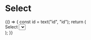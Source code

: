 
<Meta title="Objects/Form/Fields" component={Select} />

# Select

<Preview>
  <Story name="Select">
    {() => {
      const id = text("id", "id");
      return (
        <div>
          <Label id={id} block>
            Select
          </Label>
          <Select
            id={text("id", "id")}
            name={text("name", "name")}
            options={[
              {
                text: text("option", "Option 1", "Option 1"),
                value: text("value", "value-1", "Option 1"),
              },
              {
                text: text("option", "Option 2", "Option 2"),
                value: text("value", "value-2", "Option 2"),
              },
            ]}
          />
        </div>
      );
    }}
  </Story>
</Preview>
